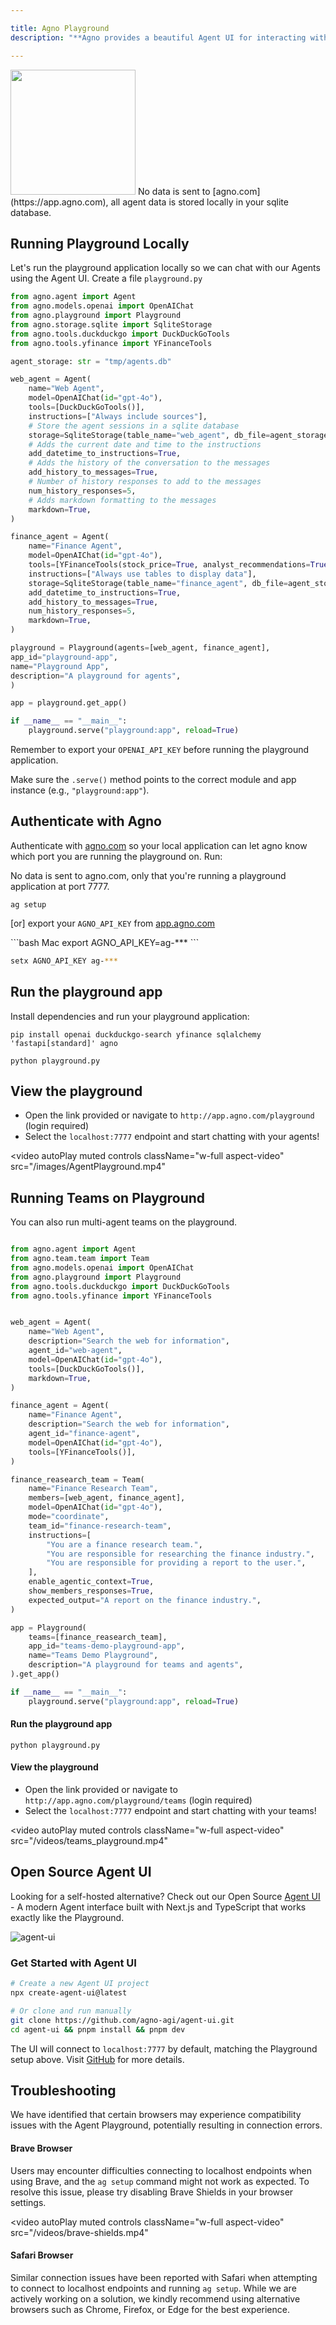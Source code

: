 ```yaml
---

title: Agno Playground
description: "**Agno provides a beautiful Agent UI for interacting with your agents and teams.**"

---
```


<Frame caption="Playground">
  <img
    height="200"
    src="/images/agent_playground.png"
    style={{ borderRadius: '8px' }}
  />
</Frame>

<Note>
No data is sent to [agno.com](https://app.agno.com), all agent data is stored locally in your sqlite database.
</Note>

## Running Playground Locally

Let's run the playground application locally so we can chat with our Agents using the Agent UI. Create a file `playground.py`

```python demo.py
from agno.agent import Agent
from agno.models.openai import OpenAIChat
from agno.playground import Playground
from agno.storage.sqlite import SqliteStorage
from agno.tools.duckduckgo import DuckDuckGoTools
from agno.tools.yfinance import YFinanceTools

agent_storage: str = "tmp/agents.db"

web_agent = Agent(
    name="Web Agent",
    model=OpenAIChat(id="gpt-4o"),
    tools=[DuckDuckGoTools()],
    instructions=["Always include sources"],
    # Store the agent sessions in a sqlite database
    storage=SqliteStorage(table_name="web_agent", db_file=agent_storage),
    # Adds the current date and time to the instructions
    add_datetime_to_instructions=True,
    # Adds the history of the conversation to the messages
    add_history_to_messages=True,
    # Number of history responses to add to the messages
    num_history_responses=5,
    # Adds markdown formatting to the messages
    markdown=True,
)

finance_agent = Agent(
    name="Finance Agent",
    model=OpenAIChat(id="gpt-4o"),
    tools=[YFinanceTools(stock_price=True, analyst_recommendations=True, company_info=True, company_news=True)],
    instructions=["Always use tables to display data"],
    storage=SqliteStorage(table_name="finance_agent", db_file=agent_storage),
    add_datetime_to_instructions=True,
    add_history_to_messages=True,
    num_history_responses=5,
    markdown=True,
)

playground = Playground(agents=[web_agent, finance_agent], 
app_id="playground-app", 
name="Playground App", 
description="A playground for agents",
)

app = playground.get_app()

if __name__ == "__main__":
    playground.serve("playground:app", reload=True)
```

Remember to export your `OPENAI_API_KEY` before running the playground application.

<Tip>Make sure the `.serve()` method points to the correct module and app instance (e.g., `"playground:app"`).</Tip>

## Authenticate with Agno

Authenticate with [agno.com](https://app.agno.com) so your local application can let agno know which port you are running the playground on. Run:

<Note>
No data is sent to agno.com, only that you're running a playground application at port 7777.
</Note>

```shell
ag setup
```

[or] export your `AGNO_API_KEY` from [app.agno.com](https://app.agno.com/settings)

<CodeGroup>
```bash Mac
export AGNO_API_KEY=ag-***
```

```bash Windows
setx AGNO_API_KEY ag-***
```
</CodeGroup>


## Run the playground app

Install dependencies and run your playground application:

```shell
pip install openai duckduckgo-search yfinance sqlalchemy 'fastapi[standard]' agno

python playground.py
```

## View the playground

- Open the link provided or navigate to `http://app.agno.com/playground` (login required)
- Select the `localhost:7777` endpoint and start chatting with your agents!

<video
  autoPlay
  muted
  controls
  className="w-full aspect-video"
  src="/images/AgentPlayground.mp4"
></video>

## Running Teams on Playground

You can also run multi-agent teams on the playground.

```python playground.py

from agno.agent import Agent
from agno.team.team import Team
from agno.models.openai import OpenAIChat
from agno.playground import Playground
from agno.tools.duckduckgo import DuckDuckGoTools
from agno.tools.yfinance import YFinanceTools


web_agent = Agent(
    name="Web Agent",
    description="Search the web for information",
    agent_id="web-agent",
    model=OpenAIChat(id="gpt-4o"),
    tools=[DuckDuckGoTools()],
    markdown=True,
)

finance_agent = Agent(
    name="Finance Agent",
    description="Search the web for information",
    agent_id="finance-agent",
    model=OpenAIChat(id="gpt-4o"),
    tools=[YFinanceTools()],
)

finance_reasearch_team = Team(
    name="Finance Research Team",
    members=[web_agent, finance_agent],
    model=OpenAIChat(id="gpt-4o"),
    mode="coordinate",
    team_id="finance-research-team",
    instructions=[
        "You are a finance research team.",
        "You are responsible for researching the finance industry.",
        "You are responsible for providing a report to the user.",
    ],
    enable_agentic_context=True,
    show_members_responses=True,
    expected_output="A report on the finance industry.",
)

app = Playground(
    teams=[finance_reasearch_team],
    app_id="teams-demo-playground-app",
    name="Teams Demo Playground",
    description="A playground for teams and agents",
).get_app()

if __name__ == "__main__":
    playground.serve("playground:app", reload=True)


```

#### Run the playground app

```shell
python playground.py
```

#### View the playground

- Open the link provided or navigate to `http://app.agno.com/playground/teams` (login required)
- Select the `localhost:7777` endpoint and start chatting with your teams!

<video
  autoPlay
  muted
  controls
  className="w-full aspect-video"
  src="/videos/teams_playground.mp4"
></video>


## Open Source Agent UI

Looking for a self-hosted alternative? Check out our Open Source [Agent UI](https://github.com/agno-agi/agent-ui) - A modern Agent interface built with Next.js and TypeScript that works exactly like the Playground.

<Frame caption="Agent UI Interface">
  <img
    src="/images/agent-ui.png"
    style={{ borderRadius: '10px', width: '100%', maxWidth: '800px' }}
    alt="agent-ui"
  />
</Frame>

### Get Started with Agent UI

```bash
# Create a new Agent UI project
npx create-agent-ui@latest

# Or clone and run manually
git clone https://github.com/agno-agi/agent-ui.git
cd agent-ui && pnpm install && pnpm dev
```

The UI will connect to `localhost:7777` by default, matching the Playground setup above. Visit [GitHub](https://github.com/agno-agi/agent-ui) for more details.


## Troubleshooting

We have identified that certain browsers may experience compatibility issues with the Agent Playground, potentially resulting in connection errors.

#### Brave Browser
Users may encounter difficulties connecting to localhost endpoints when using Brave, and the `ag setup` command might not work as expected. 
To resolve this issue, please try disabling Brave Shields in your browser settings.

<video
  autoPlay
  muted
  controls
  className="w-full aspect-video"
  src="/videos/brave-shields.mp4"
></video>



#### Safari Browser
Similar connection issues have been reported with Safari when attempting to connect to localhost endpoints and running `ag setup`.
While we are actively working on a solution, we kindly recommend using alternative browsers such as Chrome, Firefox, or Edge for the best experience.